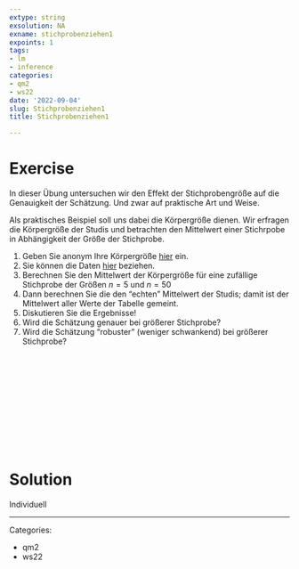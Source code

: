 ```yaml
---
extype: string
exsolution: NA
exname: stichprobenziehen1
expoints: 1
tags:
- lm
- inference
categories:
- qm2
- ws22
date: '2022-09-04'
slug: Stichprobenziehen1
title: Stichprobenziehen1

---
```







# Exercise

In dieser Übung untersuchen wir den Effekt der Stichprobengröße auf die Genauigkeit der Schätzung. 
Und zwar auf praktische Art und Weise.

Als praktisches Beispiel soll uns dabei die Körpergröße dienen. 
Wir erfragen die Körpergröße der Studis und betrachten den Mittelwert einer Stichrpobe in Abhängigkeit der Größe der Stichprobe.

1. Geben Sie anonym Ihre Körpergröße [hier](https://docs.google.com/forms/d/e/1FAIpQLSfOXrpymPxrBHsrLGeXqgFNiYjInojcXYfpGT6_Z9DLhmi1rA/viewform?usp=sf_link) ein.
2. Sie können die Daten [hier](https://docs.google.com/spreadsheets/d/11jnVSgVbz280E7oFHgQQP-G-QghlWV9CLl9ykDnfjwc/edit?usp=sharing) beziehen.
3. Berechnen Sie den Mittelwert der Körpergröße für eine zufällige Stichprobe der Größen $n=5$ und $n=50$ 
4. Dann berechnen Sie die den "echten" Mittelwert der Studis; damit ist der Mittelwert aller Werte der Tabelle gemeint.
5. Diskutieren Sie die Ergebnisse!
6. Wird die Schätzung genauer bei größerer Stichprobe?
7. Wird die Schätzung "robuster" (weniger schwankend) bei größerer Stichprobe?





</br>
</br>
</br>
</br>
</br>
</br>
</br>
</br>
</br>
</br>

# Solution

Individuell



---

Categories: 

- qm2
- ws22

